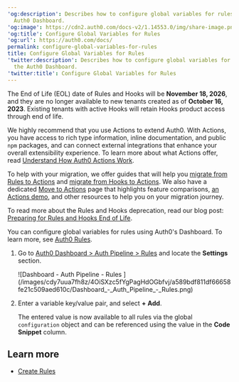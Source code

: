 ---
'og:description': Describes how to configure global variables for rules using the
  Auth0 Dashboard.
'og:image': https://cdn2.auth0.com/docs-v2/1.14553.0/img/share-image.png
'og:title': Configure Global Variables for Rules
'og:url': https://auth0.com/docs/
permalink: configure-global-variables-for-rules
title: Configure Global Variables for Rules
'twitter:description': Describes how to configure global variables for rules using
  the Auth0 Dashboard.
'twitter:title': Configure Global Variables for Rules
---
<Warning>

The End of Life (EOL) date of Rules and Hooks will be **November 18, 2026**, and they are no longer available to new tenants created as of **October 16, 2023**. Existing tenants with active Hooks will retain Hooks product access through end of life.

We highly recommend that you use Actions to extend Auth0. With Actions, you have access to rich type information, inline documentation, and public `npm` packages, and can connect external integrations that enhance your overall extensibility experience. To learn more about what Actions offer, read [Understand How Auth0 Actions Work](/docs/customize/actions/actions-overview).

To help with your migration, we offer guides that will help you [migrate from Rules to Actions](/docs/customize/actions/migrate/migrate-from-rules-to-actions) and [migrate from Hooks to Actions](/docs/customize/actions/migrate/migrate-from-hooks-to-actions). We also have a dedicated [Move to Actions](https://auth0.com/extensibility/movetoactions) page that highlights feature comparisons, [an Actions demo](https://www.youtube.com/watch?v=UesFSY1klrI), and other resources to help you on your migration journey.

To read more about the Rules and Hooks deprecation, read our blog post: [Preparing for Rules and Hooks End of Life](https://auth0.com/blog/preparing-for-rules-and-hooks-end-of-life/).

</Warning>

You can configure global variables for rules using Auth0's Dashboard. To learn more, see [Auth0 Rules](/docs/customize/rules).

1. Go to [Auth0 Dashboard > Auth Pipeline > Rules](https://manage.auth0.com/#/rules) and locate the **Settings** section.

   <Frame>![Dashboard - Auth Pipeline - Rules ](/images/cdy7uua7fh8z/4OiSXzc5fYgPagHdOGbfvj/a589bdf811df66658fe21c509aed610c/Dashboard_-_Auth_Pipeline_-_Rules.png)</Frame>
2. Enter a variable key/value pair, and select **+** **Add**.

   The entered value is now available to all rules via the global `configuration` object and can be referenced using the value in the **Code Snippet** column.

## Learn more

* [Create Rules](/docs/customize/rules/create-rules)